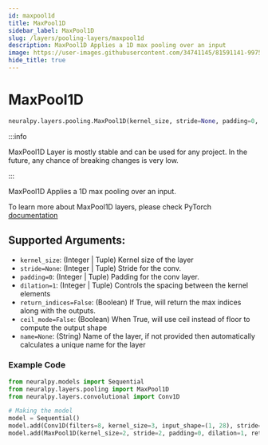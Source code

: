 ```yaml
---
id: maxpool1d
title: MaxPool1D
sidebar_label: MaxPool1D
slug: /layers/pooling-layers/maxpool1d
description: MaxPool1D Applies a 1D max pooling over an input
image: https://user-images.githubusercontent.com/34741145/81591141-99752900-93d9-11ea-9ef6-cc2c68daaa19.png
hide_title: true
---
```


# MaxPool1D

```python
neuralpy.layers.pooling.MaxPool1D(kernel_size, stride=None, padding=0, dilation=1, return_indices=False, ceil_mode=False, name=None)
```

:::info

MaxPool1D Layer is mostly stable and can be used for any project. In the future, any chance of breaking changes is very low.

:::

MaxPool1D Applies a 1D max pooling over an input.

To learn more about MaxPool1D layers, please check PyTorch [documentation](https://pytorch.org/docs/stable/nn.html#maxpool1d)

## Supported Arguments:

- `kernel_size`: (Integer | Tuple) Kernel size of the layer
- `stride=None`: (Integer | Tuple) Stride for the conv.
- `padding=0`: (Integer | Tuple) Padding for the conv layer.
- `dilation=1`: (Integer | Tuple) Controls the spacing between the kernel elements
- `return_indices=False`: (Boolean) If True, will return the max indices along with the outputs.
- `ceil_mode=False`: (Boolean) When True, will use ceil instead of floor to compute the output shape
- `name=None`: (String) Name of the layer, if not provided then automatically calculates a unique name for the layer

### Example Code

```python
from neuralpy.models import Sequential
from neuralpy.layers.pooling import MaxPool1D
from neuralpy.layers.convolutional import Conv1D

# Making the model
model = Sequential()
model.add(Conv1D(filters=8, kernel_size=3, input_shape=(1, 28), stride=1, name="first cnn"))
model.add(MaxPool1D(kernel_size=2, stride=2, padding=0, dilation=1, return_indices=False, ceil_mode=False, name="Pool Layer"))
```
